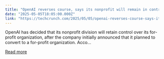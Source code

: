 ```yaml
---
title: "OpenAI reverses course, says its nonprofit will remain in control of its business operations"
date: "2025-05-05T18:05:00.000Z"
link: "https://techcrunch.com/2025/05/05/openai-reverses-course-says-its-nonprofit-will-remain-in-control-of-its-business-operations/"
---
```


OpenAI has decided that its nonprofit division will retain control over its for-profit organization, after the company initially announced that it planned to convert to a for-profit organization. Acco...

[Read more](https://techcrunch.com/2025/05/05/openai-reverses-course-says-its-nonprofit-will-remain-in-control-of-its-business-operations/)
